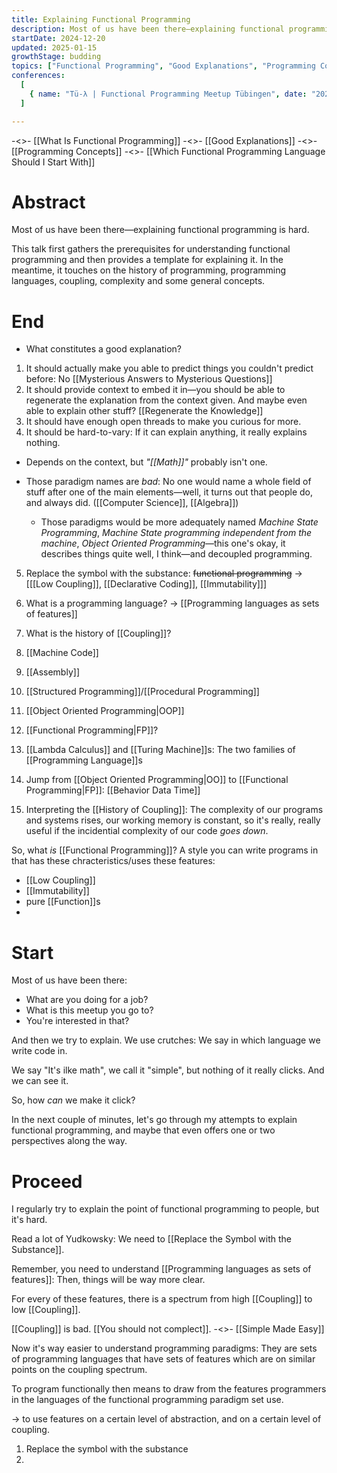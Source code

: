 ```yaml
---
title: Explaining Functional Programming
description: Most of us have been there—explaining functional programming is hard. This talk first gathers the prerequisites for understanding functional programming and then provides a template for explaining it. In the meantime, it touches on the history of programming, programming languages, and some general concepts such as coupling and complexity.
startDate: 2024-12-20
updated: 2025-01-15
growthStage: budding
topics: ["Functional Programming", "Good Explanations", "Programming Concepts"]
conferences:
  [
    { name: "Tü-λ | Functional Programming Meetup Tübingen", date: "2025-01-15", location: "itdesign" },
  ]

---
```


-<>- [[What Is Functional Programming]]
-<>- [[Good Explanations]]
-<>- [[Programming Concepts]]
-<>- [[Which Functional Programming Language Should I Start With]]

# Abstract
Most of us have been there—explaining functional programming is hard.

This talk first gathers the prerequisites for understanding functional programming and then provides a template for explaining it. In the meantime, it touches on the history of programming, programming languages, coupling, complexity and some general concepts.

# End

- What constitutes a good explanation?
1. It should actually make you able to predict things you couldn't predict before: No [[Mysterious Answers to Mysterious Questions]]
2. It should provide context to embed it in—you should be able to regenerate the explanation from the context given. And maybe even able to explain other stuff? [[Regenerate the Knowledge]]
3. It should have enough open threads to make you curious for more.
4. It should be hard-to-vary: If it can explain anything, it really explains nothing. 

  - Depends on the context, but _"[[Math]]"_ probably isn't one.

- Those paradigm names are _bad_: No one would name a whole field of stuff after one of the main elements—well, it turns out that people do, and always did. ([[Computer Science]], [[Algebra]])
  - Those paradigms would be more adequately named _Machine State Programming_, _Machine State programming independent from the machine_, _Object Oriented Programming_—this one's okay, it describes things quite well, I think—and decoupled programming.

5. Replace the symbol with the substance: ~~functional programming~~ -> \[[[Low Coupling]], [[Declarative Coding]], [[Immutability]]\]
6. What is a programming language? -> [[Programming languages as sets of features]]

7. What is the history of [[Coupling]]?
  1. [[Machine Code]]
  2. [[Assembly]]
  3. [[Structured Programming]]/[[Procedural Programming]]
  4. [[Object Oriented Programming|OOP]]
  5. [[Functional Programming|FP]]?

8.  [[Lambda Calculus]] and [[Turing Machine]]s: The two families of [[Programming Language]]s

9. Jump from [[Object Oriented Programming|OO]] to [[Functional Programming|FP]]: [[Behavior Data Time]]
10. Interpreting the [[History of Coupling]]: The complexity of our programs and systems rises, our working memory is constant, so it's really, really useful if the incidential complexity of our code _goes down_.

So, what _is_ [[Functional Programming]]? A style you can write programs in that has these chracteristics/uses these features:
- [[Low Coupling]]
- [[Immutability]]
- pure [[Function]]s
- 

# Start

Most of us have been there: 
- What are you doing for a job?
- What is this meetup you go to?
- You're interested in that?

And then we try to explain.
We use crutches: We say in which language we write code in.

We say "It's ilke math", we call it "simple", but nothing of it really clicks. And we can see it.

So, how _can_ we make it click?

In the next couple of minutes, let's go through my attempts to explain functional programming, and maybe that even offers one or two perspectives along the way.

# Proceed

I regularly try to explain the point of functional programming to people, but it's hard.

Read a lot of Yudkowsky: 
We need to [[Replace the Symbol with the Substance]].

Remember, you need to understand [[Programming languages as sets of features]]:
Then, things will be way more clear.

For every of these features, there is a spectrum from high [[Coupling]] to low [[Coupling]].

[[Coupling]] is bad.
[[You should not complect]]. -<>- [[Simple Made Easy]]

Now it's way easier to understand programming paradigms:
They are sets of programming languages that have sets of features which are on similar points on the coupling spectrum.

To program functionally then means to draw from the features programmers in the languages of the functional programming paradigm set use.

-> to use features on a certain level of abstraction, and on a certain level of coupling.

1. Replace the symbol with the substance
2. 
